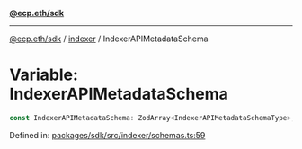 [**@ecp.eth/sdk**](../../index.mdx)

***

[@ecp.eth/sdk](/sdk-reference/index.mdx) / [indexer](/sdk-reference/indexer/index.mdx) / IndexerAPIMetadataSchema

# Variable: IndexerAPIMetadataSchema

```ts
const IndexerAPIMetadataSchema: ZodArray<IndexerAPIMetadataSchemaType>;
```

Defined in: [packages/sdk/src/indexer/schemas.ts:59](https://github.com/ecp-eth/comments-monorepo/blob/main/packages/sdk/src/indexer/schemas.ts#L59)
